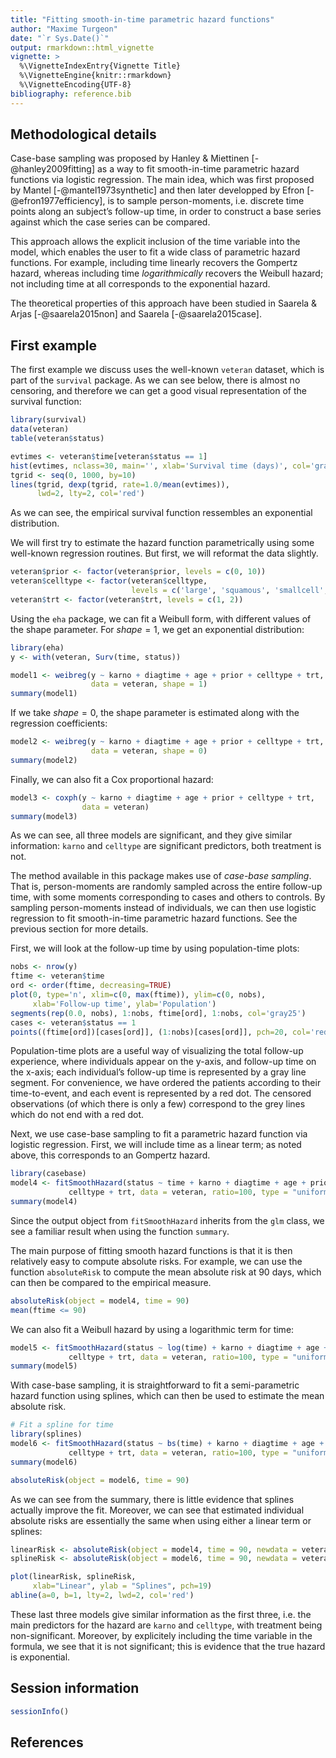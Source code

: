 ```yaml
---
title: "Fitting smooth-in-time parametric hazard functions"
author: "Maxime Turgeon"
date: "`r Sys.Date()`"
output: rmarkdown::html_vignette
vignette: >
  %\VignetteIndexEntry{Vignette Title}
  %\VignetteEngine{knitr::rmarkdown}
  %\VignetteEncoding{UTF-8}
bibliography: reference.bib
---
```


## Methodological details

Case-base sampling was proposed by Hanley & Miettinen [-@hanley2009fitting] as a way to fit smooth-in-time parametric hazard functions via logistic regression. The main idea, which was first proposed by Mantel [-@mantel1973synthetic] and then later developped by Efron [-@efron1977efficiency], is to sample person-moments, i.e. discrete time points along an subject's follow-up time, in order to construct a base series against which the case series can be compared. 

This approach allows the explicit inclusion of the time variable into the model, which enables the user to fit a wide class of parametric hazard functions. For example, including time linearly recovers the Gompertz hazard, whereas including time *logarithmically* recovers the Weibull hazard; not including time at all corresponds to the exponential hazard.

The theoretical properties of this approach have been studied in Saarela & Arjas [-@saarela2015non] and Saarela [-@saarela2015case].

## First example

The first example we discuss uses the well-known ```veteran``` dataset, which is part of the ```survival``` package. As we can see below, there is almost no censoring, and therefore we can get a good visual representation of the survival function:

```r
library(survival)
data(veteran)
table(veteran$status)

evtimes <- veteran$time[veteran$status == 1]
hist(evtimes, nclass=30, main='', xlab='Survival time (days)', col='gray90', probability=TRUE)
tgrid <- seq(0, 1000, by=10)
lines(tgrid, dexp(tgrid, rate=1.0/mean(evtimes)), 
      lwd=2, lty=2, col='red')
```

As we can see, the empirical survival function ressembles an exponential distribution.

We will first try to estimate the hazard function parametrically using some well-known regression routines. But first, we will reformat the data slightly.

```r
veteran$prior <- factor(veteran$prior, levels = c(0, 10))
veteran$celltype <- factor(veteran$celltype, 
                           levels = c('large', 'squamous', 'smallcell', 'adeno'))
veteran$trt <- factor(veteran$trt, levels = c(1, 2))
```

Using the ```eha``` package, we can fit a Weibull form, with different values of the shape parameter. For $shape = 1$, we get an exponential distribution:

```r
library(eha)
y <- with(veteran, Surv(time, status))

model1 <- weibreg(y ~ karno + diagtime + age + prior + celltype + trt, 
                  data = veteran, shape = 1)
summary(model1)
```

If we take $shape = 0$, the shape parameter is estimated along with the regression coefficients:

```r
model2 <- weibreg(y ~ karno + diagtime + age + prior + celltype + trt, 
                  data = veteran, shape = 0)
summary(model2)
```

Finally, we can also fit a Cox proportional hazard:

```r
model3 <- coxph(y ~ karno + diagtime + age + prior + celltype + trt, 
                data = veteran)
summary(model3)
```

As we can see, all three models are significant, and they give similar information: ```karno``` and ```celltype``` are significant predictors, both treatment is not.

The method available in this package makes use of *case-base sampling*. That is, person-moments are randomly sampled across the entire follow-up time, with some moments corresponding to cases and others to controls. By sampling person-moments instead of individuals, we can then use logistic regression to fit smooth-in-time parametric hazard functions. See the previous section for more details.

First, we will look at the follow-up time by using population-time plots:

```r
nobs <- nrow(y)
ftime <- veteran$time
ord <- order(ftime, decreasing=TRUE)
plot(0, type='n', xlim=c(0, max(ftime)), ylim=c(0, nobs), 
     xlab='Follow-up time', ylab='Population')
segments(rep(0.0, nobs), 1:nobs, ftime[ord], 1:nobs, col='gray25')
cases <- veteran$status == 1
points((ftime[ord])[cases[ord]], (1:nobs)[cases[ord]], pch=20, col='red', cex=0.5)
```

Population-time plots are a useful way of visualizing the total follow-up experience, where individuals appear on the y-axis, and follow-up time on the x-axis; each individual's follow-up time is represented by a gray line segment. For convenience, we have ordered the patients according to their time-to-event, and each event is represented by a red dot. The censored observations (of which there is only a few) correspond to the grey lines which do not end with a red dot.

Next, we use case-base sampling to fit a parametric hazard function via logistic regression. First, we will include time as a linear term; as noted above, this corresponds to an Gompertz hazard.

```r
library(casebase)
model4 <- fitSmoothHazard(status ~ time + karno + diagtime + age + prior +
             celltype + trt, data = veteran, ratio=100, type = "uniform")
summary(model4)
```

Since the output object from ```fitSmoothHazard``` inherits from the ```glm``` class, we see a familiar result when using the function ```summary```.

The main purpose of fitting smooth hazard functions is that it is then relatively easy to compute absolute risks. For example, we can use the function ```absoluteRisk``` to compute the mean absolute risk at 90 days, which can then be compared to the empirical measure.

```r
absoluteRisk(object = model4, time = 90)
mean(ftime <= 90)
```

We can also fit a Weibull hazard by using a logarithmic term for time:

```r
model5 <- fitSmoothHazard(status ~ log(time) + karno + diagtime + age + prior +
             celltype + trt, data = veteran, ratio=100, type = "uniform")
summary(model5)
```

With case-base sampling, it is straightforward to fit a semi-parametric hazard function using splines, which can then be used to estimate the mean absolute risk.

```r
# Fit a spline for time
library(splines)
model6 <- fitSmoothHazard(status ~ bs(time) + karno + diagtime + age + prior +
             celltype + trt, data = veteran, ratio=100, type = "uniform")
summary(model6)

absoluteRisk(object = model6, time = 90)
```

As we can see from the summary, there is little evidence that splines actually improve the fit. Moreover, we can see that estimated individual absolute risks are essentially the same when using either a linear term or splines:

```r
linearRisk <- absoluteRisk(object = model4, time = 90, newdata = veteran)
splineRisk <- absoluteRisk(object = model6, time = 90, newdata = veteran)

plot(linearRisk, splineRisk,
     xlab="Linear", ylab = "Splines", pch=19)
abline(a=0, b=1, lty=2, lwd=2, col='red')
```

These last three models give similar information as the first three, i.e. the main predictors for the hazard are ```karno``` and ```celltype```, with treatment being non-significant. Moreover, by explicitely including the time variable in the formula, we see that it is not significant; this is evidence that the true hazard is exponential.

<!-- ## Vaccination example -->

<!-- ```{r eval=FALSE} -->
<!-- inpath <- '~/git_repositories/casebase/data/' -->
<!-- etimes <- read.csv(file.path(inpath, 'etimes.csv'), header=TRUE) -->
<!-- vtimes <- read.csv(file.path(inpath, 'vtimes.csv'), header=TRUE) -->
<!-- vtc <- vtimes[etimes[,1],2] -->
<!-- exposed <- (vtc < etimes[,2]) & (vtc >= etimes[,2] - 7.0) -->

<!-- popsize <- nrow(vtimes) -->
<!-- ncases <- nrow(etimes) -->
<!-- n.cases <- rep(1, ncases) -->
<!-- n.exposed.cases <- as.numeric(exposed) -->
<!-- n.unexposed.cases <- as.numeric(!exposed) -->

<!-- # Time-matched sampling: -->

<!-- sample.ctls = function(x) sample(1:popsize, x, FALSE) -->

<!-- ctl.case.ratio = 1 -->
<!-- n.ctls = n.cases * ctl.case.ratio -->
<!-- denom.sample = lapply(n.ctls, sample.ctls) -->
<!-- nctls = sum(n.ctls) -->
<!-- n.exposed.ctls <- rep(NA, ncases) -->

<!-- set.seed(1) -->
<!-- cc <- 0 -->
<!-- casestatus <- NULL -->
<!-- exposure <- NULL -->
<!-- matched <- NULL -->
<!-- for (i in 1:ncases) { -->
<!--     cc <- cc + 1 -->
<!--     exstatus <- (vtimes[denom.sample[[i]],2] < etimes[i,2]) & (vtimes[denom.sample[[i]],2] >= etimes[i,2] - 7.0) -->
<!--     n.exposed.ctls[i] = sum(exstatus) -->
<!--     casestatus <- c(casestatus, rep(1, n.cases[i]), rep(0, n.ctls[i])) -->
<!--     exposure <- c(exposure, rep(0, n.unexposed.cases[i]), rep(1, n.exposed.cases[i]), as.numeric(exstatus)) -->
<!--     matched <- c(matched, rep(cc, n.cases[i] + n.cases[i] * ctl.case.ratio)) -->
<!-- } -->
<!-- # cbind(casestatus, exposure, matched) -->

<!-- n.unexposed.ctls <- n.ctls - n.exposed.ctls -->

<!-- model1 <- clogit(casestatus ~ exposure + strata(as.factor(matched))) -->
<!-- summary(model1) -->

<!-- maxage <- 140/7 -->

<!-- # pdf(file.path(inpath, 'studybase.pdf'), width=8, height=6, paper='special') -->
<!-- postscript(file.path(inpath, 'studybase.eps'), width=8, height=6, paper='special', horizontal=FALSE) -->
<!-- op <- par(mar = c(4.25,4.25,1,1)) -->
<!-- plot(1, 1, xlim=c(0,maxage), ylim=c(0,popsize), type='n', xlab='Age (weeks)', ylab='Population') -->
<!-- rect(0,0,maxage,popsize, col="gray80",border=NA) -->
<!-- legend(0.025 * maxage, 0.975 * popsize, legend=c('Pop.-time'), -->
<!--        pch=c(15), col=c('gray80'), pt.bg=c('gray80'), -->
<!--        cex=1, bg='white', box.col='white') -->
<!-- par(op) -->
<!-- dev.off() -->
<!-- ``` -->

<!-- ```{r eval=FALSE} -->
<!-- idx <- order(vtimes[,2]) -->

<!-- # pdf(file.path(inpath, 'studybaseexposure.pdf'), width=8, height=6, paper='special') -->
<!-- postscript(file.path(inpath, 'studybaseexposure.eps'), width=8, height=6, paper='special', horizontal=FALSE) -->
<!-- op <- par(mar = c(4.25,4.25,1,1)) -->
<!-- plot(1, 1, xlim=c(0,maxage), ylim=c(0,popsize), type='n', xlab='Age (weeks)', ylab='Population') -->
<!-- rect(0,0,maxage,popsize, col="lightblue",border=NA) -->
<!-- segments(vtimes[idx,2]/7, (1:popsize), (vtimes[idx,2]+7)/7, (1:popsize), col='yellow2') -->
<!-- legend(0.025 * maxage, 0.975 * popsize, legend=c('Unexposed pop.-time','Exposed pop.-time'), -->
<!--        pch=c(15,15), col=c('lightblue','yellow2'), pt.bg=c('lightblue','yellow2'), -->
<!--        cex=1, bg='white', box.col='white') -->
<!-- par(op) -->
<!-- dev.off() -->

<!-- vidx <- order(vtc) -->
<!-- caseidx <- (1:popsize)[vtimes[idx,1] %in% etimes[,1]] -->
<!-- ``` -->

<!-- ```{r eval=FALSE} -->
<!-- # pdf(file.path(inpath, 'caseseries.pdf'), width=8, height=6, paper='special') -->
<!-- postscript(file.path(inpath, 'caseseries.eps'), width=8, height=6, paper='special', horizontal=FALSE) -->
<!-- op <- par(mar = c(4.25,4.25,1,1)) -->
<!-- plot(1, 1, xlim=c(0,maxage), ylim=c(0,popsize), type='n', xlab='Age (weeks)', ylab='Population') -->
<!-- rect(0,0,maxage,popsize, col="lightblue",border=NA) -->
<!-- segments(vtimes[idx,2]/7, (1:popsize), (vtimes[idx,2]+7)/7, (1:popsize), col='yellow2') -->
<!-- points(etimes[vidx,2]/7, caseidx, pch=20, col='red', cex=0.75) -->
<!-- legend(0.025 * maxage, 0.975 * popsize, legend=c('Unexposed pop.-time','Exposed pop.-time','Case series'), -->
<!--        pch=c(15,15,20), col=c('lightblue','yellow2','red'), pt.bg=c('lightblue','yellow2','red'), -->
<!--        cex=1, bg='white', box.col='white') -->
<!-- par(op) -->
<!-- dev.off() -->
<!-- ``` -->

<!-- ```{r eval=FALSE} -->
<!-- # pdf(file.path(inpath, 'baseseries.pdf'), width=8, height=6, paper='special') -->
<!-- postscript(file.path(inpath, 'baseseries.eps'), width=8, height=6, paper='special', horizontal=FALSE) -->
<!-- op <- par(mar = c(4.25,4.25,1,1)) -->
<!-- plot(1, 1, xlim=c(0,maxage), ylim=c(0,popsize), type='n', xlab='Age (weeks)', ylab='Population') -->
<!-- rect(0,0,maxage,popsize, col="lightblue",border=NA) -->
<!-- segments(vtimes[idx,2]/7, (1:popsize), (vtimes[idx,2]+7)/7, (1:popsize), col='yellow2') -->
<!-- points(etimes[vidx,2]/7, caseidx, pch=20, col='red', cex=0.75) -->
<!-- points(etimes[matched[casestatus==0],2]/7, vtimes[unlist(denom.sample),1], pch=20, col='blue', cex=0.75) -->
<!-- legend(0.025 * maxage, 0.975 * popsize, legend=c('Unexposed pop.-time','Exposed pop.-time','Case series','Base series'), -->
<!--        pch=c(15,15,20,20), col=c('lightblue','yellow2','red','blue'), pt.bg=c('lightblue','yellow2','red','blue'), -->
<!--        cex=1, bg='white', box.col='white') -->
<!-- par(op) -->
<!-- dev.off() -->
<!-- ``` -->

<!-- ```{r eval=FALSE} -->
<!-- # Self-matched sampling: -->

<!-- minday <- 0 -->
<!-- maxday <- 140 -->

<!-- nbase <- 1 -->
<!-- times <- rep(NA, 2 * (ncases + nbase * ncases)) -->
<!-- casestatus <- rep(NA, 2 * (ncases + nbase * ncases)) -->
<!-- exposure <- rep(NA, 2 * (ncases + nbase * ncases)) -->
<!-- matched <- rep(NA, 2 * (ncases + nbase * ncases)) -->

<!-- set.seed(1) -->
<!-- counter <- 0 -->
<!-- casecounter <- 0 -->
<!-- for (i in 1:ncases) { -->
<!--     if (is.finite(etimes[i,2]) & etimes[i,2] > minday & etimes[i,2] <= maxday) { -->
<!--         counter <- counter + 1 -->
<!--         casecounter <- casecounter + 1 -->
<!--         times[counter] <- etimes[i,2] -->
<!--         casestatus[counter] <- 1 -->
<!--         exposure[counter] <- (etimes[i,2] - vtc[i]) > 0.0 & (etimes[i,2] - vtc[i]) < 7.0 -->
<!--         matched[counter] <- casecounter -->
<!--         # n <- rpois(1, nbase) -->
<!--         n <- nbase -->
<!--         for (j in 1:n) { -->
<!--             counter <- counter + 1 -->
<!--             u <- runif(1, 0.0, nbase) -->
<!--             times[counter] <- runif(1, min=minday, max=maxday) -->
<!--             casestatus[counter] <- 0 -->
<!--             exposure[counter] <- (times[counter] - vtc[i]) > 0.0 & (times[counter] - vtc[i]) < 7.0 -->
<!--             matched[counter] <- casecounter -->
<!--         } -->
<!--     } -->
<!--     # if (i %% 1000 == 0) -->
<!--     #     print(i) -->
<!-- } -->
<!-- # counter -->
<!-- # casecounter -->
<!-- times <- times[1:counter] -->
<!-- casestatus <- casestatus[1:counter] -->
<!-- exposure <- exposure[1:counter] -->
<!-- matched <- matched[1:counter] -->

<!-- times2 <- times^2 -->
<!-- model2 <- clogit(casestatus ~ exposure + times + times2 + strata(as.factor(matched))) -->
<!-- summary(model2) -->

<!-- model3 <- clogit(casestatus ~ exposure + bs(times) + strata(as.factor(matched))) -->
<!-- summary(model3) -->
<!-- ``` -->

<!-- ```{r eval=FALSE} -->
<!-- # pdf(file.path(inpath, 'caseseries2.pdf'), width=8, height=6, paper='special') -->
<!-- postscript(file.path(inpath, 'caseseries2.eps'), width=8, height=6, paper='special', horizontal=FALSE) -->
<!-- op <- par(mar = c(4.25,4.25,1,1)) -->
<!-- plot(1, 1, xlim=c(0,maxage), ylim=c(0,popsize), type='n', xlab='Age (weeks)', ylab='Population') -->
<!-- rect(0,0,maxage,popsize, col="lightblue",border=NA) -->
<!-- segments(vtimes[idx,2]/7, (1:popsize), (vtimes[idx,2]+7)/7, (1:popsize), col='yellow2') -->
<!-- points(etimes[vidx,2]/7, caseidx, pch=20, col='red', cex=0.75) -->
<!-- legend(0.025 * maxage, 0.975 * popsize, legend=c('Unexposed pop.n-time','Exposed pop.-time','Case series'), -->
<!--        pch=c(15,15,20), col=c('lightblue','yellow2','red'), pt.bg=c('lightblue','yellow2','red'), -->
<!--        cex=1, bg='white', box.col='white') -->
<!-- par(op) -->
<!-- dev.off() -->
<!-- ``` -->

<!-- ```{r eval=FALSE} -->
<!-- # pdf(file.path(inpath, 'selfmatched.pdf'), width=8, height=6, paper='special') -->
<!-- postscript(file.path(inpath, 'selfmatched.eps'), width=8, height=6, paper='special', horizontal=FALSE) -->
<!-- op <- par(mar = c(4.25,4.25,1,1)) -->
<!-- plot(1, 1, xlim=c(0,maxage), ylim=c(0,popsize), type='n', xlab='Age (weeks)', ylab='Population') -->
<!-- rect(0,0,maxage,popsize, col="white",border=NA) -->
<!-- segments(rep(minday/7, ncases), caseidx, rep(maxday/7, ncases), caseidx, col='lightblue') -->
<!-- segments(vtc[vidx]/7, caseidx, (vtc[vidx]+7)/7, caseidx, col='yellow2') -->
<!-- points(etimes[vidx,2]/7, caseidx, pch=20, col='red', cex=0.75) -->
<!-- legend(0.025 * maxage, 0.975 * popsize, legend=c('Unexposed pop.-time','Exposed pop.-time','Case series'), -->
<!--        pch=c(15,15,20), col=c('lightblue','yellow2','red'), pt.bg=c('lightblue','yellow2','red'), -->
<!--        cex=1, bg='white', box.col='white') -->
<!-- par(op) -->
<!-- dev.off() -->
<!-- ``` -->

<!-- ```{r eval=FALSE} -->
<!-- # pdf(file.path(inpath, 'baseseries2.pdf'), width=8, height=6, paper='special') -->
<!-- postscript(file.path(inpath, 'baseseries2.eps'), width=8, height=6, paper='special', horizontal=FALSE) -->
<!-- op <- par(mar = c(4.25,4.25,1,1)) -->
<!-- plot(1, 1, xlim=c(0,maxage), ylim=c(0,popsize), type='n', xlab='Age (weeks)', ylab='Population') -->
<!-- rect(0,0,maxage,popsize, col="white",border=NA) -->
<!-- segments(rep(minday/7, ncases), caseidx, rep(maxday/7, ncases), caseidx, col='lightblue') -->
<!-- segments(vtc[vidx]/7, caseidx, (vtc[vidx]+7)/7, caseidx, col='yellow2') -->
<!-- points(etimes[vidx,2]/7, caseidx, pch=20, col='red', cex=0.75) -->
<!-- points(times[casestatus==0]/7, caseidx[matched[casestatus==0]], pch=20, col='blue', cex=0.75) -->
<!-- legend(0.025 * maxage, 0.975 * popsize, legend=c('Unexposed pop.-time','Exposed pop.-time','Case series','Base series'), -->
<!--        pch=c(15,15,20,20), col=c('lightblue','yellow2','red','blue'), pt.bg=c('lightblue','yellow2','red','blue'), -->
<!--        cex=1, bg='white', box.col='white') -->
<!-- par(op) -->
<!-- dev.off() -->
<!-- ``` -->

<!-- ```{r eval=FALSE} -->
<!-- # pdf(file.path(inpath, 'baseseries3.pdf'), width=8, height=6, paper='special') -->
<!-- postscript(file.path(inpath, 'baseseries3.eps'), width=8, height=6, paper='special', horizontal=FALSE) -->
<!-- op <- par(mar = c(4.25,4.25,1,1)) -->
<!-- plot(1, 1, xlim=c(0,maxage), ylim=c(0,1000), type='n', xlab='Age (weeks)', ylab='Population') -->
<!-- rect(0,0,maxage,popsize, col="white",border=NA) -->
<!-- segments(rep(minday/7, ncases), caseidx, rep(maxday/7, ncases), caseidx, col='lightblue') -->
<!-- segments(vtc[vidx]/7, caseidx, (vtc[vidx]+7)/7, caseidx, col='yellow2') -->
<!-- points(etimes[vidx,2]/7, caseidx, pch=20, col='red', cex=0.75) -->
<!-- points(times[casestatus==0]/7, caseidx[matched[casestatus==0]], pch=20, col='blue', cex=0.75) -->
<!-- par(op) -->
<!-- dev.off() -->
<!-- ``` -->

## Session information

```r
sessionInfo()
```
## References
